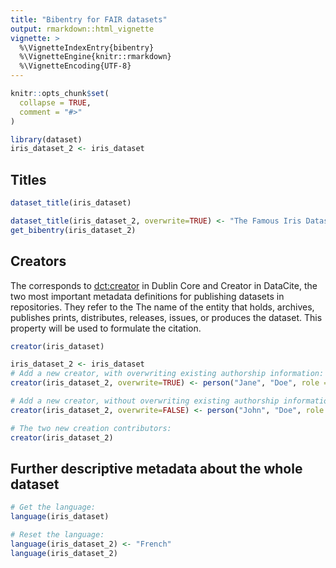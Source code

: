 ```yaml
---
title: "Bibentry for FAIR datasets"
output: rmarkdown::html_vignette
vignette: >
  %\VignetteIndexEntry{bibentry}
  %\VignetteEngine{knitr::rmarkdown}
  %\VignetteEncoding{UTF-8}
---
```


```r
knitr::opts_chunk$set(
  collapse = TRUE,
  comment = "#>"
)
```

```r
library(dataset)
iris_dataset_2 <- iris_dataset
```

## Titles

```r
dataset_title(iris_dataset)
```

```r
dataset_title(iris_dataset_2, overwrite=TRUE) <- "The Famous Iris Dataset"
get_bibentry(iris_dataset_2)
```


## Creators

The \code{Creator} corresponds to [dct:creator](https://www.dublincore.org/specifications/dublin-core/dcmi-terms/elements11/creator/)
in Dublin Core and Creator in DataCite, the two most important metadata definitions for publishing datasets in repositories. They refer to the The name of the entity that holds, archives, publishes prints, distributes, releases, issues, or produces the dataset. This property will be used to
formulate the citation.

```r
creator(iris_dataset)
```
```r
iris_dataset_2 <- iris_dataset
# Add a new creator, with overwriting existing authorship information:
creator(iris_dataset_2, overwrite=TRUE) <- person("Jane", "Doe", role = "aut")

# Add a new creator, without overwriting existing authorship information:
creator(iris_dataset_2, overwrite=FALSE) <- person("John", "Doe", role = "ctb")

# The two new creation contributors:
creator(iris_dataset_2)
```


## Further descriptive metadata about the whole dataset

```r
# Get the language:
language(iris_dataset)

# Reset the language:
language(iris_dataset_2) <- "French"
language(iris_dataset_2)
```

